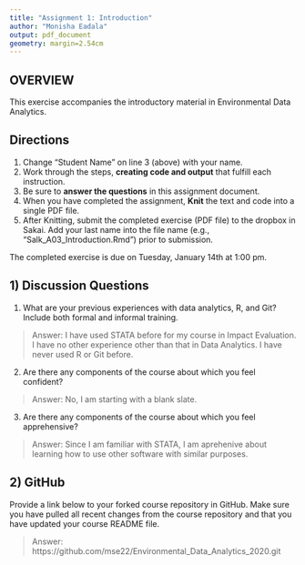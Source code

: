 ```yaml
---
title: "Assignment 1: Introduction"
author: "Monisha Eadala"
output: pdf_document
geometry: margin=2.54cm
---
```


## OVERVIEW

This exercise accompanies the introductory material in Environmental Data Analytics. 

## Directions
1. Change "Student Name" on line 3 (above) with your name.
3. Work through the steps, **creating code and output** that fulfill each instruction.
4. Be sure to **answer the questions** in this assignment document.
6. When you have completed the assignment, **Knit** the text and code into a single PDF file.
8. After Knitting, submit the completed exercise (PDF file) to the dropbox in Sakai. Add your last name into the file name (e.g., "Salk_A03_Introduction.Rmd") prior to submission.

The completed exercise is due on Tuesday, January 14th at 1:00 pm.

## 1) Discussion Questions

1. What are your previous experiences with data analytics, R, and Git? Include both formal and informal training.

> Answer: I have used STATA before for my course in Impact Evaluation. I have no other experience other than that in Data Analytics. I have never used R or Git before.

2. Are there any components of the course about which you feel confident?

> Answer: No, I am starting with a blank slate.

3. Are there any components of the course about which you feel apprehensive?

> Answer: Since I am familiar with STATA, I am aprehenive about learning how to use other software with similar purposes.


## 2) GitHub

Provide a link below to your forked course repository in GitHub. Make sure you have pulled all recent changes from the course repository  and that you have updated your course README file. 

> Answer: https://github.com/mse22/Environmental_Data_Analytics_2020.git 



